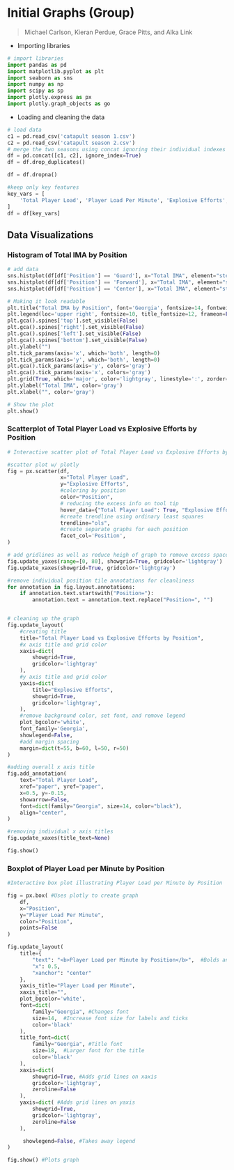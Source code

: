 # Initial Graphs (Group) 
>Michael Carlson, Kieran Perdue, Grace Pitts, and Alka Link


* Importing libraries
```python
# import libraries
import pandas as pd
import matplotlib.pyplot as plt
import seaborn as sns
import numpy as np
import scipy as sp
import plotly.express as px
import plotly.graph_objects as go
```

* Loading and cleaning the data
```python
# load data
c1 = pd.read_csv('catapult season 1.csv')
c2 = pd.read_csv('catapult season 2.csv')
# merge the two seasons using concat ignoring their individual indexes
df = pd.concat([c1, c2], ignore_index=True)
df = df.drop_duplicates()

df = df.dropna()

#keep only key features
key_vars = [
    'Total Player Load', 'Player Load Per Minute', 'Explosive Efforts', 'Session Total Jump', 'Session Jumps Per Minute', 'Total IMA', 'IMA/Min', 'Position'
]
df = df[key_vars]
```
## Data Visualizations

### Histogram of Total IMA by Position
```python

# add data
sns.histplot(df[df['Position'] == 'Guard'], x="Total IMA", element="step", common_norm=False, kde=True, bins=25, zorder=2, color='#4895ef', label='Guard')
sns.histplot(df[df['Position'] == 'Forward'], x="Total IMA", element="step", common_norm=False, kde=True, bins=25, zorder=2, color='#427AA1', label='Forward')
sns.histplot(df[df['Position'] == 'Center'], x="Total IMA", element="step", common_norm=False, kde=True, bins=25, zorder=2, color='#064789', label='Center')

# Making it look readable
plt.title("Total IMA by Position", font='Georgia', fontsize=14, fontweight='bold')
plt.legend(loc='upper right', fontsize=10, title_fontsize=12, frameon=False)
plt.gca().spines['top'].set_visible(False)
plt.gca().spines['right'].set_visible(False)
plt.gca().spines['left'].set_visible(False)
plt.gca().spines['bottom'].set_visible(False)
plt.ylabel("")
plt.tick_params(axis='x', which='both', length=0)
plt.tick_params(axis='y', which='both', length=0)
plt.gca().tick_params(axis='y', colors='gray')
plt.gca().tick_params(axis='x', colors='gray')
plt.grid(True, which='major', color='lightgray', linestyle=':', zorder=0)
plt.ylabel("Total IMA", color='gray')
plt.xlabel("", color='gray')

# Show the plot
plt.show()

```

### Scatterplot of Total Player Load vs Explosive Efforts by Position

```python
# Interactive scatter plot of Total Player Load vs Explosive Efforts by Position

#scatter plot w/ plotly
fig = px.scatter(df, 
                 x="Total Player Load", 
                 y="Explosive Efforts", 
                 #coloring by position
                 color="Position", 
                 # reducing the excess info on tool tip
                 hover_data={"Total Player Load": True, "Explosive Efforts": True, "Position": False}, 
                 #create trendline using ordinary least squares
                 trendline="ols",
                 #create separate graphs for each position
                 facet_col='Position',
)

# add gridlines as well as reduce heigh of graph to remove excess space
fig.update_yaxes(range=[0, 80], showgrid=True, gridcolor='lightgray') 
fig.update_xaxes(showgrid=True, gridcolor='lightgray')  

#remove individual position tile annotations for cleanliness
for annotation in fig.layout.annotations:
    if annotation.text.startswith("Position="):
        annotation.text = annotation.text.replace("Position=", "")


# cleaning up the graph
fig.update_layout(
    #creating title
    title="Total Player Load vs Explosive Efforts by Position",
    #x axis title and grid color
    xaxis=dict(
        showgrid=True,
        gridcolor='lightgray'
    ),
    #y axis title and grid color
    yaxis=dict(
        title="Explosive Efforts",
        showgrid=True,
        gridcolor='lightgray',
    ),
    #remove background color, set font, and remove legend
    plot_bgcolor='white',
    font_family='Georgia',
    showlegend=False,
    #add margin spacing
    margin=dict(t=55, b=60, l=50, r=50)
)

#adding overall x axis title
fig.add_annotation(
    text="Total Player Load",
    xref="paper", yref="paper",
    x=0.5, y=-0.15,
    showarrow=False,
    font=dict(family="Georgia", size=14, color="black"),
    align="center",
)

#removing individual x axis titles
fig.update_xaxes(title_text=None)

fig.show()

```

### Boxplot of Player Load per Minute by Position
```python
#Interactive box plot illustrating Player Load per Minute by Position

fig = px.box( #Uses plotly to create graph
    df,
    x="Position",
    y="Player Load Per Minute",
    color="Position",
    points=False
)

fig.update_layout(
    title={
        "text": "<b>Player Load per Minute by Position</b>",  #Bolds and centers title
        "x": 0.5,
        "xanchor": "center"
    },
    yaxis_title="Player Load per Minute",
    xaxis_title="",
    plot_bgcolor='white',
    font=dict(
        family="Georgia", #Changes font
        size=14,  #Increase font size for labels and ticks
        color='black'
    ),
    title_font=dict(
        family="Georgia", #Title font
        size=18,  #Larger font for the title
        color='black'
    ),
    xaxis=dict(
        showgrid=True, #Adds grid lines on xaxis
        gridcolor='lightgray',
        zeroline=False
    ),
    yaxis=dict( #Adds grid lines on yaxis
        showgrid=True,
        gridcolor='lightgray',
        zeroline=False
    ),

     showlegend=False, #Takes away legend
)

fig.show() #Plots graph
```